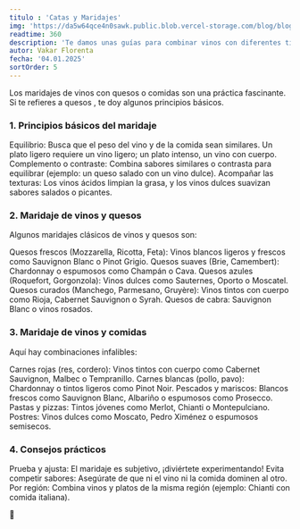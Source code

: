 ```yaml
---
titulo : 'Catas y Maridajes'
img: 'https://da5w64qce4n0sawk.public.blob.vercel-storage.com/blog/blog5-tEWuz40swM7do1I16ZoHDnwawoXssf.jpg'
readtime: 360
description: 'Te damos unas guías para combinar vinos con diferentes tipos de comida y consejos para organizar catas de vinos.'
autor: Vakar Florenta
fecha: '04.01.2025'
sortOrder: 5
---
```

Los maridajes de vinos con quesos o comidas  son una práctica fascinante. 
Si te refieres a quesos , te doy algunos principios básicos.
 
<h3>1. Principios básicos del maridaje</h3>
<div className="text-red-800 tracking-wide">
 Equilibrio: Busca que el peso del vino y de la comida sean similares.
 Un plato ligero requiere un vino ligero; un plato intenso, un vino con
 cuerpo.
 Complemento o contraste: Combina sabores similares o contrasta para 
 equilibrar (ejemplo: un queso salado con un vino dulce).
 Acompañar las texturas: Los vinos ácidos limpian la grasa, y los vinos
 dulces suavizan sabores salados o picantes.
 </div>

<h3>2. Maridaje de vinos y quesos</h3>

Algunos maridajes clásicos de vinos y quesos son:
<div className="text-red-800 tracking-wide">
 Quesos frescos (Mozzarella, Ricotta, Feta):
 Vinos blancos ligeros y frescos como Sauvignon Blanc o Pinot 
 Grigio.
 Quesos suaves (Brie, Camembert):
 Chardonnay o espumosos como Champán o Cava.
 Quesos azules (Roquefort, Gorgonzola):
 Vinos dulces como Sauternes, Oporto o Moscatel.
 Quesos curados (Manchego, Parmesano, Gruyère):
 Vinos tintos con cuerpo como Rioja, Cabernet Sauvignon o
  Syrah.
 Quesos de cabra:
 Sauvignon Blanc o vinos rosados.
 </div>

<h3>3. Maridaje de vinos y comidas</h3>

Aquí hay combinaciones infalibles:
<div className="text-red-800 tracking-wide">
Carnes rojas (res, cordero):
Vinos tintos con cuerpo como Cabernet Sauvignon, Malbec o Tempranillo.
Carnes blancas (pollo, pavo):
Chardonnay o tintos ligeros como Pinot Noir.
Pescados y mariscos:
Blancos frescos como Sauvignon Blanc, Albariño o espumosos como 
Prosecco.
Pastas y pizzas:
Tintos jóvenes como Merlot, Chianti o Montepulciano.
Postres: Vinos dulces como Moscato, Pedro Ximénez o espumosos
semisecos.
</div>

<h3>4. Consejos prácticos</h3>
<div className="text-red-800 tracking-wide">
Prueba y ajusta: El maridaje es subjetivo, ¡diviértete experimentando!
Evita competir sabores: Asegúrate de que ni el vino ni la comida dominen 
al otro.
Por región: Combina vinos y platos de la misma región (ejemplo: Chianti 
con comida italiana).
</div>

🤵
